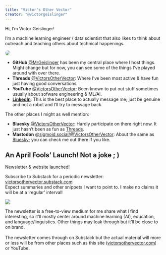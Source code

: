 ```yaml
---
title: "Victor's Other Vector"
creator: "@victorgeislinger"
---
```



Hi, I'm Victor Geislinger!

I'm a machine learning engineer / data scientist that also likes to think about
outreach and teaching others about technical happenings.

::: {layout="[30,70]"}

<img style="border-radius:200px;" src="https://avatars.githubusercontent.com/MrGeislinger?v=4"/>

- **GitHub** [@MrGeislinger](https://github.com/MrGeislinger) has been my central place where I host things. Might change but for now, you can see some of the things I've played around with over there.
- **Threads** [@VictorsOtherVector](https://www.threads.net/@victorsothervector): Where I've been most active & have fun just having good conversations
- **YouTube** [@VictorsOtherVector](https://www.youtube.com/@VictorsOtherVector): Been known to put out stuff sometimes usually about sofware engineering & ML/AI.
- **[LinkedIn](https://www.linkedin.com/in/mrgeislinger/)**: This is the best place to actually message me; just be genuine and not a robot and I'll try to message back.

:::

The other places I might as well mention:

- **Bluesky** [@VictorsOtherVector](https://bsky.app/profile/victorsothervector.bsky.social): Hardly participate on there right now. It just hasn't been as fun as [Threads](https://www.threads.net/@victorsothervector).
- **Mastodon** [@sigmoid.social/@VictorsOtherVector](https://sigmoid.social/@VictorsOtherVector): About the same as [Bluesky](https://bsky.app/profile/victorsothervector.bsky.social); you can check me out there if you like.

:::{.callout-tip}
## An April Fools' Launch! Not a joke ; )

Newsletter & website launched!

Subscribe to Substack for a periodic newsletter: [victorsothervector.substack.com](https://victorsothervector.substack.com/?r=2fco1e&utm_campaign=site_link)
<br/>Expect summaries and other snippets I want to point to. I make no claims it will be at a 'regular' interval!
:::

::: {layout="[30,70]"}
[![](images/substack_subscribe.jpg)](https://victorsothervector.substack.com/?r=2fco1e&utm_campaign=site_img)

The newsletter is a free-to-view medium for me share what I find interesting, so it'll mostly center around machine learning (AI), education, and language/linguistics. Other things may leak through but it'll be close to on brand.
<br /><br />
The newsletter comes through on Substack but the actual material will more or less will be from other places such as this site ([victorsothervector.com](https://victorsothervector.com)) or YouTube.

:::